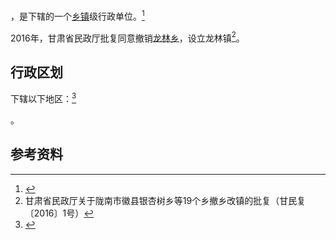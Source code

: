 {{中国乡级行政区|62/12/26/220/000}}

'''{{PAGENAMEBASE}}'''，是{{PRC admin/fullname|62/12/26/220/000|3}}下辖的一个[[乡镇|乡镇]]级行政单位。<ref>{{PRC admin/ref sgc|{{PRC admin/parent|62/12/26/220/000}}}}</ref>

2016年，甘肃省民政厅批复同意撤销[[龙林乡|龙林乡]]，设立龙林镇<ref>甘肃省民政厅关于陇南市徽县银杏树乡等19个乡撤乡改镇的批复（甘民复〔2016〕1号）</ref>。

== 行政区划 ==

{{PAGENAMEBASE}}下辖以下地区：<ref>{{PRC admin/ref sgc|62/12/26/220/000}}</ref>

{{PRC admin/children|62/12/26/220/000}}。

== 参考资料 ==

{{reflist}}

{{行政区划小作品}}
{{PRC admin/navcat|62/12/26/220/000}}